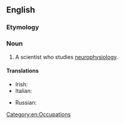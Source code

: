 ==English==

===Etymology===
{{prefix|neuro|physiologist}}

===Noun===
{{en-noun}}

# A scientist who studies [[neurophysiology]].

====Translations====
{{trans-top|a scientist who studies neurophysiology}}
* Irish: {{t-|ga|néarfiseolaí|m}}
* Italian: {{t-|it|neurofisiologo|m}}
{{trans-mid}}
* Russian: {{t+|ru|нейрофизиолог|m|sc=Cyrl|alt=нейрофизио́лог|tr=nejrofiziólog}}
{{trans-bottom}}

[[Category:en:Occupations]]